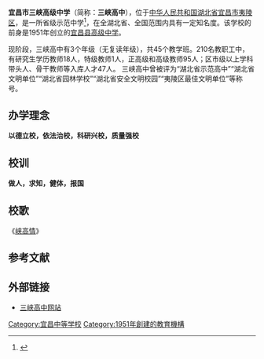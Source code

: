 {{coord|30.77798|111.30593|display=title}}
{{Infobox Highschool
|校徽=
|中学名称 = 湖北省宜昌市三峡高级中学
|EnglishName = Sanxia Senior High School
|所在地 = [[中华人民共和国|中国]][[湖北省|湖北省]][[宜昌市|宜昌市]][[夷陵区|夷陵区]]
|现任校长=[[鲁锋|鲁锋]]
|建立时间=1951年
|校训=做人，求知，健体，报国
|教风=以德立校，依法治校，科研兴校，质量强校
|学风=
|紀念日 = 
|校园=[[湖北省|湖北省]][[宜昌市|宜昌市]][[夷陵区|夷陵区]][[丁家坝希望街|丁家坝希望街]]
|学校类型=公立
|学生数量=22730余
|教员数量=210
|校园面积=8万余平方米
|网站=http://sxgz.yljyw.cn/index
}}

'''宜昌市三峡高级中学'''（简称：'''三峡高中'''），位于[[中华人民共和国|中华人民共和国]][[湖北省|湖北省]][[宜昌市|宜昌市]][[夷陵区|夷陵区]]，是一所省级示范中学<ref>{{cite news | url = http://www.hbe.gov.cn/content.php?id=3759 | title = 湖北省中小学实施素质教育综合办学水平示范学校名单 | publisher = 湖北省教育厅 | accessdate = 2017-03-12 | archive-date = 2016-10-12 | archive-url = https://web.archive.org/web/20161012055548/http://www.hbe.gov.cn/content.php?id=3759 | dead-url = yes }}</ref>，在全湖北省、全国范围内具有一定知名度。该学校的前身是1951年创立的[[宜昌县高级中学|宜昌县高级中学]]。

现阶段，三峡高中有3个年级（无复读年级），共45个教学班。210名教职工中，有研究生学历教师18人，特级教师1人，正高级和高级教师95人；区市级以上学科带头人、骨干教师等入库人才47人。
三峡高中曾被评为“湖北省示范高中”“湖北省文明单位”“湖北省园林学校”“湖北省安全文明校园”“夷陵区最佳文明单位”等称号。

== 办学理念 ==
'''以德立校，依法治校，科研兴校，质量强校'''
== 校训 ==
'''做人，求知，健体，报国'''

== 校歌 ==
《[[峡高情|峡高情]]》

==参考文献==
{{reflist|2}}

== 外部链接 ==
*[https://web.archive.org/web/20170401133856/http://sxgz.yljyw.cn/index 三峡高中网站]
{{湖北省示范中学}}

[[Category:宜昌中等学校|Category:宜昌中等学校]]
[[Category:1951年創建的教育機構|Category:1951年創建的教育機構]]